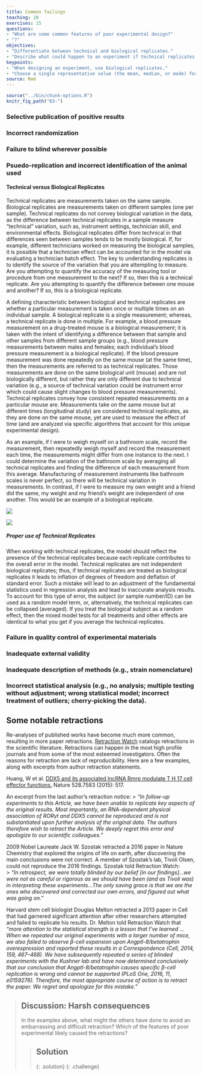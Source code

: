 ```yaml
---
title: Common failings
teaching: 20
exercises: 15
questions:
- "What are some common features of poor experimental design?"
- "?"
objectives:
- "Differentiate between technical and biological replicates."
- "Describe what could happen to an experiment if technical replicates are used in place of biological replicates."
keypoints:
- "When designing an experiment, use biological replicates."
- "Choose a single representative value (the mean, median, or mode) for technical replicates."
source: Rmd
---
```


```r
source("../bin/chunk-options.R")
knitr_fig_path("03-")
```

### Selective publication of positive results
### Incorrect randomization
### Failure to blind wherever possible
### Psuedo-replication and incorrect identification of the animal used
#### Technical versus Biological Replicates

Technical replicates are measurements taken on the same sample.  Biological replicates are measurements taken on different samples (one per sample).  Technical replicates do not convey biological variation in the data, as the difference between technical replicates in a sample measure “technical” variation, such as, instrument settings, technician skill, and environmental effects.  Biological replicates differ from technical in that differences seen between samples tends to be mostly biological.  If, for example, different technicians worked on measuring the biological samples, it is possible that a technician effect can be accounted for in the model via evaluating a technician batch effect. The key to understanding replicates is to identify the source of the variation that you are attempting to measure. Are you attempting to quantify the accuracy of the measuring tool or procedure from one measurement to the next? If so, then this is a technical replicate. Are you attempting to quantify the difference between one mouse and another? If so, this is a biological replicate.

A defining characteristic between biological and technical replicates are whether a particular measurement is taken once or multiple times on an individual sample.  A biological replicate is a single measurement; whereas, a technical replicate is done in multiple.  For example, a blood pressure measurement on a drug-treated mouse is a biological measurement; it is taken with the intent of identifying a difference between that sample and other samples from different sample groups (e.g., blood pressure measurements between males and females; each individual’s blood pressure measurement is a biological replicate).  If the blood pressure measurement was done repeatedly on the same mouse (at the same time), then the measurements are referred to as technical replicates.  Those measurements are done on the same biological unit (mouse) and are not biologically different, but rather they are only different due to technical variation (e.g., a source of technical variation could be instrument error which could cause slight changes to blood pressure measurements).  Technical replicates convey how consistent repeated measurements on a particular mouse are.  Measurements take on the same mouse but at different times (longitudinal study) are considered technical replicates, as they are done on the same mouse, yet are used to measure the effect of time (and are analyzed via specific algorithms that account for this unique experimental design).

As an example, if I were to weigh myself on a bathroom scale, record the measurement, then repeatedly weigh myself and record the measurement each time, the measurements might differ from one instance to the next. I could determine the variation of the bathroom scale by averaging all technical replicates and finding the difference of each measurement from this average. Manufacturing of measurement instruments like bathroom scales is never perfect, so there will be technical variation in measurements. In contrast, if I were to measure my own weight and a friend did the same, my weight and my friend's weight are independent of one another. This would be an example of a biological replicate. 

![](../fig/technical-replicates.png)

![](../fig/biological-replicates.png)

##### Proper use of Technical Replicates

When working with technical replicates, the model should reflect the presence of the technical replicates because each replicate contributes to the overall error in the model. Technical replicates are not independent biological replicates; thus, if technical replicates are treated as biological replicates it leads to inflation of degrees of freedom and deflation of standard error. Such a mistake will lead to an adjustment of the fundamental statistics used in regression analysis and lead to inaccurate analysis results. To account for this type of error, the subject (or sample number/ID) can be used as a random model term, or, alternatively, the technical replicates can be collapsed (averaged). If you treat the biological subject as a random effect, then the mixed model tests for all treatments and other effects are identical to what you get if you average the technical replicates.

### Failure in quality control of experimental materials
### Inadequate external validity
### Inadequate description of methods (e.g., strain nomenclature)
### Incorrect statistical analysis (e.g., no analysis; multiple testing without adjustment; wrong statistical model; incorrect treatment of outliers; cherry-picking the data).

## Some notable retractions
Re-analyses of published works have become much more common, resulting in more paper retractions. [Retraction Watch](https://retractionwatch.com/) catalogs retractions in the scientific literature. Retractions can happen in the most high profile journals and from some of the most esteemed investigators. Often the reasons for retraction are lack of reproducibility. Here are a few examples, along with excerpts from author retraction statements.

Huang, W et al. [DDX5 and its associated lncRNA Rmrp modulate T H 17 cell effector functions.](https://www.nature.com/articles/nature16193) Nature 528.7583 (2015): 517.

An excerpt from the last author's retraction notice:
> *"In follow-up experiments to this Article, we have been unable to replicate key aspects of the original results. Most importantly, an RNA-dependent physical association of RORγt and DDX5 cannot be reproduced and is not substantiated upon further analysis of the original data. The authors therefore wish to retract the Article. We deeply regret this error and apologize to our scientific colleagues."*

2009 Nobel Laureate Jack W. Szostak retracted a 2016 paper in Nature Chemistry that explored the origins of life on earth, after discovering the main conclusions were not correct. A member of Szostak’s lab, Tivoli Olsen, could not reproduce the 2016 findings. Szostak told Retraction Watch:  
> *"In retrospect, we were totally blinded by our belief [in our findings]...we were not as careful or rigorous as we should have been (and as Tivoli was) in interpreting these experiments...The only saving grace is that we are the ones who discovered and corrected our own errors, and figured out what was going on.*"
    
Harvard stem cell biologist Douglas Melton retracted a 2013 paper in Cell that had garnered significant attention after other researchers attempted and failed to replicate his results. Dr. Melton told Retraction Watch that *“more attention to the statistical strength is a lesson that I’ve learned ... When we repeated our original experiments with a larger number of mice, we also failed to observe β-cell expansion upon Angptl-8/betatrophin overexpression and reported these results in a Correspondence (Cell, 2014, 159, 467–468). We have subsequently repeated a series of blinded experiments with the Kushner lab and have now determined conclusively that our conclusion that Angptl-8/betatrophin causes specific β-cell replication is wrong and cannot be supported (PLoS One, 2016, 11, e0159276). Therefore, the most appropriate course of action is to retract the paper. We regret and apologize for this mistake.”* 

> ## Discussion: Harsh consequences
> In the examples above, what might the others have done to avoid an embarrassing and difficult retraction? Which of the features of poor experimental likely caused the retractions?
>
> >
> > ## Solution 
> > 
> >  
> > 
> {: .solution}
{: .challenge}
